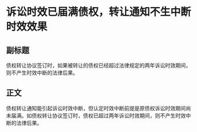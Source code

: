 # 诉讼时效已届满债权，转让通知不生中断时效效果
## 副标题
债权转让协议签订时，如果被转让的债权已经超过法律规定的两年诉讼时效期间，则不产生时效中断的法律后果。
## 正文
债权转让通知能引起诉讼时效中断，但认定时效中断前提是原债权诉讼时效期间尚未届满。如债权转让协议签订时，债权已超过两年诉讼时效期间，则不产生时效中断的法律后果。